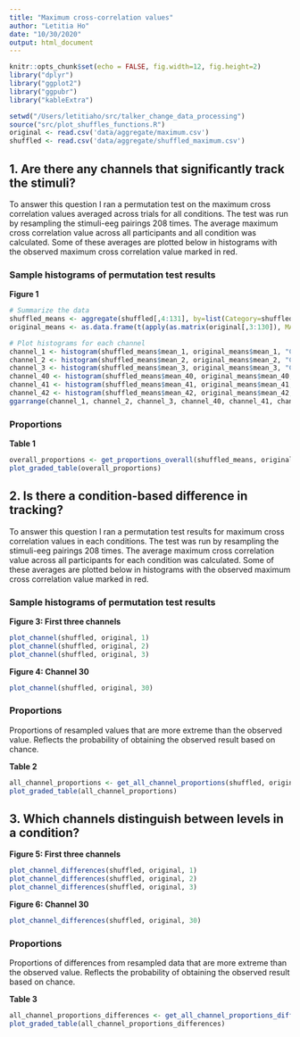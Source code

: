 ```yaml
---
title: "Maximum cross-correlation values"
author: "Letitia Ho"
date: "10/30/2020"
output: html_document
---
```


```r
knitr::opts_chunk$set(echo = FALSE, fig.width=12, fig.height=2)
library("dplyr")
library("ggplot2")
library("ggpubr")
library("kableExtra")
```

```r
setwd("/Users/letitiaho/src/talker_change_data_processing")
source("src/plot_shuffles_functions.R")
original <- read.csv('data/aggregate/maximum.csv')
shuffled <- read.csv('data/aggregate/shuffled_maximum.csv')
```


## 1. Are there any channels that significantly track the stimuli?

To answer this question I ran a permutation test on the maximum cross correlation values averaged across trials for all conditions. The test was run by resampling the stimuli-eeg pairings 208 times. The average maximum cross correlation value across all participants and all condition was calculated. Some of these averages are plotted below in histograms with the observed maximum cross correlation value marked in red.

### Sample histograms of permutation test results

**Figure 1**

```r
# Summarize the data
shuffled_means <- aggregate(shuffled[,4:131], by=list(Category=shuffled$shuffle_number), FUN=mean)
original_means <- as.data.frame(t(apply(as.matrix(original[,3:130]), MARGIN = 2, mean)))

# Plot histograms for each channel
channel_1 <- histogram(shuffled_means$mean_1, original_means$mean_1, "Channel #1")
channel_2 <- histogram(shuffled_means$mean_2, original_means$mean_2, "Channel #2")
channel_3 <- histogram(shuffled_means$mean_3, original_means$mean_3, "Channel #3")
channel_40 <- histogram(shuffled_means$mean_40, original_means$mean_40, "Channel #40")
channel_41 <- histogram(shuffled_means$mean_41, original_means$mean_41, "Channel #41")
channel_42 <- histogram(shuffled_means$mean_42, original_means$mean_42, "Channel #42")
ggarrange(channel_1, channel_2, channel_3, channel_40, channel_41, channel_42, ncol = 6, nrow = 1)
```


### Proportions

**Table 1**

```r
overall_proportions <- get_proportions_overall(shuffled_means, original_means)
plot_graded_table(overall_proportions)
```





## 2. Is there a condition-based difference in tracking?

To answer this question I ran a permutation test results for maximum cross correlation values in each conditions. The test was run by resampling the stimuli-eeg pairings 208 times. The average maximum cross correlation value across all participants for each condition was calculated. Some of these averages are plotted below in histograms with the observed maximum cross correlation value marked in red.

### Sample histograms of permutation test results

**Figure 3: First three channels**

```r
plot_channel(shuffled, original, 1)
plot_channel(shuffled, original, 2)
plot_channel(shuffled, original, 3)
```

**Figure 4: Channel 30**

```r
plot_channel(shuffled, original, 30)
```

### Proportions

Proportions of resampled values that are more extreme than the observed value. Reflects the probability of obtaining the observed result based on chance.

**Table 2**

```r
all_channel_proportions <- get_all_channel_proportions(shuffled, original)
plot_graded_table(all_channel_proportions)
```





## 3. Which channels distinguish between levels in a condition?

**Figure 5: First three channels**

```r
plot_channel_differences(shuffled, original, 1)
plot_channel_differences(shuffled, original, 2)
plot_channel_differences(shuffled, original, 3)
```

**Figure 6: Channel 30**

```r
plot_channel_differences(shuffled, original, 30)
```

### Proportions

Proportions of differences from resampled data that are more extreme than the observed value. Reflects the probability of obtaining the observed result based on chance.

**Table 3**

```r
all_channel_proportions_differences <- get_all_channel_proportions_differences(shuffled, original)
plot_graded_table(all_channel_proportions_differences)
```


